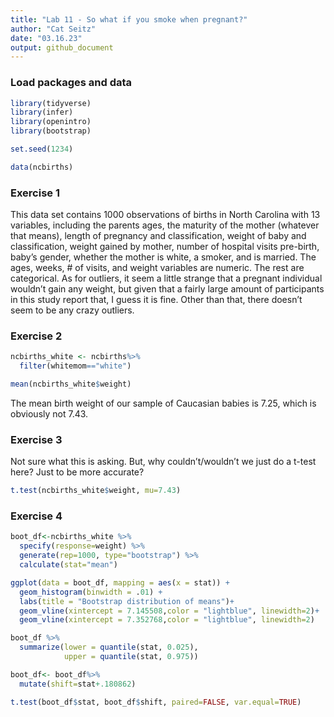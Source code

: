 ```yaml
---
title: "Lab 11 - So what if you smoke when pregnant?"
author: "Cat Seitz"
date: "03.16.23"
output: github_document
---
```


### Load packages and data

```r

library(tidyverse) 
library(infer)
library(openintro)
library(bootstrap)

```

```r

set.seed(1234)

```

```r

data(ncbirths)

```


### Exercise 1

This data set contains 1000 observations of births in North Carolina with 13 variables, including the parents ages, the maturity of the mother (whatever that means), length of pregnancy and classification, weight of baby and classification, weight gained by mother, number of hospital visits pre-birth, baby's gender, whether the mother is white, a smoker, and is married. The ages, weeks, # of visits, and weight variables are numeric. The rest are categorical. As for outliers, it seem a little strange that a pregnant individual wouldn't gain any weight, but given that a fairly large amount of participants in this study report that, I guess it is fine. Other than that, there doesn't seem to be any crazy outliers. 

### Exercise 2

```r

ncbirths_white <- ncbirths%>%
  filter(whitemom=="white")

```

```r

mean(ncbirths_white$weight)

```

The mean birth weight of our sample of Caucasian babies is 7.25, which is obviously not 7.43. 


### Exercise 3

Not sure what this is asking. But, why couldn't/wouldn't we just do a t-test here? Just to be more accurate?

```r

t.test(ncbirths_white$weight, mu=7.43)

```


### Exercise 4




```r

boot_df<-ncbirths_white %>%
  specify(response=weight) %>%
  generate(rep=1000, type="bootstrap") %>%
  calculate(stat="mean")
```

```r

ggplot(data = boot_df, mapping = aes(x = stat)) +
  geom_histogram(binwidth = .01) +
  labs(title = "Bootstrap distribution of means")+
  geom_vline(xintercept = 7.145508,color = "lightblue", linewidth=2)+
  geom_vline(xintercept = 7.352768,color = "lightblue", linewidth=2)

```

```r

boot_df %>%
  summarize(lower = quantile(stat, 0.025),
            upper = quantile(stat, 0.975))

```


```r

boot_df<- boot_df%>%
  mutate(shift=stat+.180862)

```


```r

t.test(boot_df$stat, boot_df$shift, paired=FALSE, var.equal=TRUE)

```










